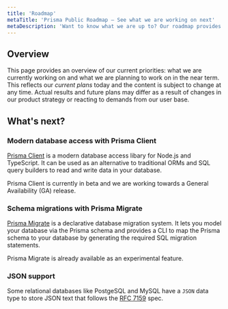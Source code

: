 ```yaml
---
title: 'Roadmap'
metaTitle: 'Prisma Public Roadmap – See what we are working on next'
metaDescription: 'Want to know what we are up to? Our roadmap provides an overview of our priorities and where we are planning to take Prisma next.'
---
```


## Overview

This page provides an overview of our current priorities: what we are currently working on and what we are planning to work on in the near term. This reflects our _current plans_ today and the content is subject to change at any time. Actual results and future plans may differ as a result of changes in our product strategy or reacting to demands from our user base. 

## What's next?

### Modern database access with Prisma Client

[Prisma Client](../reference/tools-and-interfaces/prisma-client/api) is a modern database access libary for Node.js and TypeScript. It can be used as an alternative to traditional ORMs and SQL query builders to read and write data in your database.

Prisma Client is currently in beta and we are working towards a General Availability (GA) release.

### Schema migrations with Prisma Migrate

[Prisma Migrate](../reference/tools-and-interfaces/prisma-migrate) is a declarative database migration system. It lets you model your database via the Prisma schema and provides a CLI to map the Prisma schema to your database by generating the required SQL migration statements.

Prisma Migrate is already available as an experimental feature.

### JSON support

Some relational databases like PostgeSQL and MySQL have a `JSON` data type to store JSON text that follows the [RFC 7159](https://tools.ietf.org/html/rfc7159) spec.
